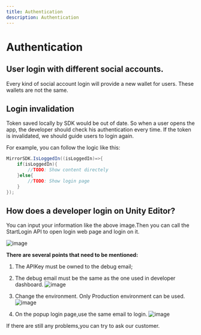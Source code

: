 ```yaml
---
title: Authentication
description: Authentication
---
```


# Authentication

## User login with different social accounts.
Every kind of social account login will provide a new wallet for users. These wallets are not the same.

## Login invalidation
Token saved locally by SDK would be out of date. So when a user opens the app, the developer should check his authentication every time. If the token is invalidated, we should guide users to login again.

For example, you can follow the logic like this:  

```csharp
MirrorSDK.IsLoggedIn((isLoggedIn)=>{
    if(isLoggedIn){
        //TODO: Show content directely
    }else{
        //TODO: Show login page
    }
});
```

## How does a developer login on Unity Editor?

You can input your information like the above image.Then you can call the StartLogin API to open login web page and login on it.

![image](https://github.com/mirrorworld-universe/mirrorworld-sdk-unity/raw/master/Assets/SampleImages/debug_1.png?raw=true)

**There are several points that need to be mentioned:**

1. The APIKey must be owned to the debug email;

2. The debug email must be the same as the one used in developer dashboard.
![image](https://github.com/mirrorworld-universe/mirrorworld-sdk-unity/raw/master/Assets/SampleImages/debug-2.png?raw=true)

3. Change the environment. Only Production environment can be used.
![image](https://github.com/mirrorworld-universe/mirrorworld-sdk-unity/raw/master/Assets/SampleImages/debug-3.png?raw=true)

4. On the popup login page,use the same email to login.
![image](https://github.com/mirrorworld-universe/mirrorworld-sdk-unity/raw/master/Assets/SampleImages/debug-5.png?raw=true)

If there are still any problems,you can try to ask our customer.
